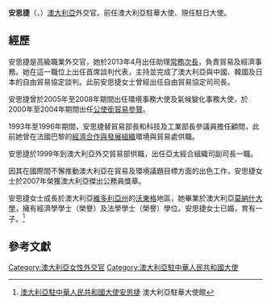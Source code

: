 {{Infobox Person
| name   = 安思捷<br />{{lang|en|Jan Elizabeth Adams}}
| image     =Jan Elizabeth Adams.jpg
| imagesize = 
| caption  = 
| birth_date  = 
| birth_place = 
| death_date  = 
| death_place = 
| occupation  = 外交官
| parents     = 
}}
'''安思捷'''（{{lang|en|Jan Elizabeth Adams}}，{{bd|1963年||}}）[[澳大利亞|澳大利亞]]外交官。前任澳大利亞駐華大使、現任駐日大使。

==經歷==
安思捷是{{Link-en|澳大利亞外交貿易部|Department of Foreign Affairs and Trade (Australia)}}高級職業外交官，她於2013年4月出任助理[[常務次長|常務次長]]，負責貿易及經濟事務。她在這一職位上出任首席談判代表，主持並完成了澳大利亞與中國、韓國及日本的自由貿易協定談判。此前安思捷女士曾經出任自由貿易協定司司長。

安思捷曾於2005年至2008年期間出任環境事務大使及氣候變化事務大使，於2000年至2004年期間出任{{Link-en|澳大利亞駐美國大使館|Embassy of Australia, Washington, D.C.|駐美國大使館}}[[公使銜參贊|公使銜貿易參贊]]。

1993年至1996年期間，安思捷替貿易部長和科技及工業部長{{Link-en|彼得·庫克 (澳大利亞政治人物)|Peter Cook (Australian politician)|彼得·庫克}}參議員擔任顧問，此前她曾在法國巴黎的[[經濟合作與發展組織|經濟合作與發展組織]]環境與貿易處供職。

安思捷於1999年到澳大利亞外交貿易部供職，出任亞太經合組織司副司長一職。

因其在國際間不懈推動澳大利亞在貿易及環境議題目標方面的出色工作，安思捷女士於2007年榮獲澳大利亞傑出公務員獎章。

安思捷女士成長於澳大利亞[[維多利亞州|維多利亞州]]的[[沃东加|沃東格]]地區，她畢業於澳大利亞[[蒙纳士大学|莫納什大學]]，擁有經濟學學士（榮譽）及法學學士（榮譽）學位。安思捷女士已婚，育有一子。<ref>[http://www.china.embassy.gov.au/bjngchinese/Ambassadorcn.html 澳大利亞駐中華人民共和國大使安思捷] {{Wayback|url=http://www.china.embassy.gov.au/bjngchinese/Ambassadorcn.html |date=20120326004304 }}澳大利亞駐華大使館</ref>

==參考文獻==
{{reflist}}

{{start box}}
{{s-before|[[孫芳安|孫芳安]]|}}
{{s-title|[[澳大利亞駐華大使列表|澳大利亞駐華大使]]|2016年－2019年}}
{{s-after|[[傅关汉|傅关汉]]}}
{{end box}}

{{reflist}}

{{DEFAULTSORT:Adams, Jan}}
[[Category:澳大利亞女性外交官|Category:澳大利亞女性外交官]]
[[Category:澳大利亞駐中華人民共和國大使|Category:澳大利亞駐中華人民共和國大使]]
